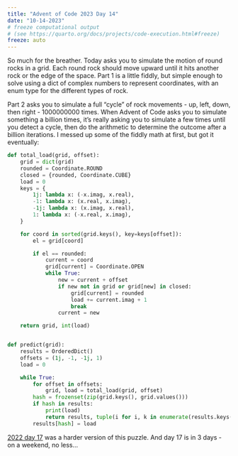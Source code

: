 ```yaml
---
title: "Advent of Code 2023 Day 14"
date: "10-14-2023"
# freeze computational output
# (see https://quarto.org/docs/projects/code-execution.html#freeze)
freeze: auto
---
```


So much for the breather. Today asks you to simulate the motion of round rocks 
in a grid. Each round rock should move upward until it hits another rock or the 
edge of the space. Part 1 is a little fiddly, but simple enough to solve using 
a dict of complex numbers to represent coordinates, with an enum type for the 
different types of rock.

Part 2 asks you to simulate a full "cycle" of rock movements - up, left, down, then 
right - 1000000000 times. When Advent of Code asks you to simulate something a billion 
times, it's really asking you to simulate a few times until you detect a cycle, 
then do the arithmetic to determine the outcome after a billion iterations. 
I messed up some of the fiddly math at first, but got it eventually:

```python
def total_load(grid, offset):
    grid = dict(grid)
    rounded = Coordinate.ROUND
    closed = {rounded, Coordinate.CUBE}
    load = 0
    keys = {
        1j: lambda x: (-x.imag, x.real),
        -1: lambda x: (x.real, x.imag),
        -1j: lambda x: (x.imag, x.real),
        1: lambda x: (-x.real, x.imag),
    }

    for coord in sorted(grid.keys(), key=keys[offset]):
        el = grid[coord]

        if el == rounded:
            current = coord
            grid[current] = Coordinate.OPEN
            while True:
                new = current + offset
                if new not in grid or grid[new] in closed:
                    grid[current] = rounded
                    load += current.imag + 1
                    break
                current = new

    return grid, int(load)


def predict(grid):
    results = OrderedDict()
    offsets = (1j, -1, -1j, 1)
    load = 0

    while True:
        for offset in offsets:
            grid, load = total_load(grid, offset)
        hash = frozenset(zip(grid.keys(), grid.values()))
        if hash in results:
            print(load)
            return results, tuple(i for i, k in enumerate(results.keys()) if k == hash)
        results[hash] = load
```

[2022 day 17](https://adventofcode.com/2022/day/17) was a harder version of this 
puzzle. And day 17 is in 3 days - on a weekend, no less...
